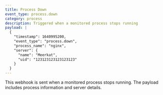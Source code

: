 ```yaml
---
title: Process Down
event_type: process.down
category: process
description: Triggered when a monitored process stops running
payload: |
  {
    "timestamp": 1640995200,
    "event_type": "process.down",
    "process_name": "nginx",
    "server": {
      "name": "Meerkat",
      "uid": "123123123123123123"
    }
  }
---
```


This webhook is sent when a monitored process stops running. The payload includes process information and server details.